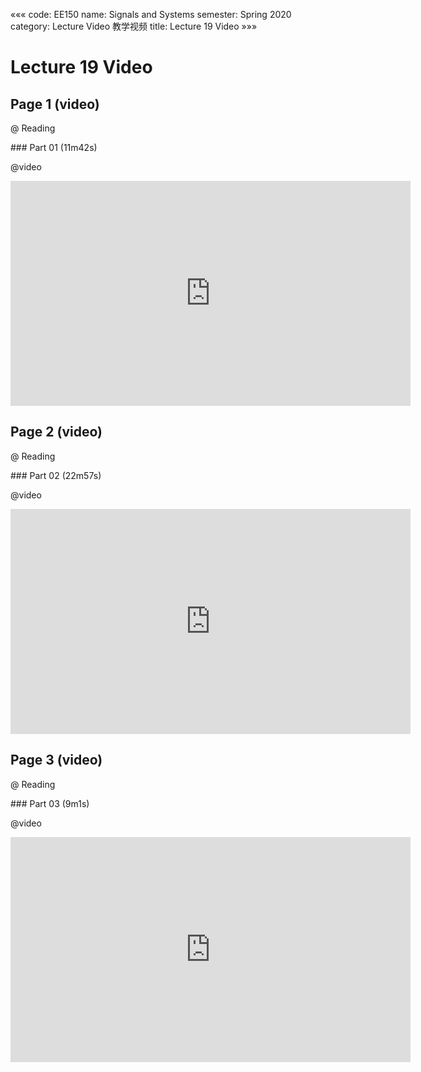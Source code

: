 «««
code: EE150
name: Signals and Systems
semester: Spring 2020
category: Lecture Video 教学视频
title: Lecture 19 Video
»»»

# Lecture 19 Video

## Page 1 (video)

@ Reading

<div class="markdown-body">
### Part 01 (11m42s)
</div>

@video

<iframe src="https://watchsb.com/e/bkat8xvart9m.html" frameborder=0 marginwidth=0 marginheight=0 scrolling=no width=640 height=360 allowfullscreen></iframe>


## Page 2 (video)

@ Reading

<div class="markdown-body">
### Part 02 (22m57s)
</div>

@video

<iframe src="https://watchsb.com/e/384fmyaiw6r0.html" frameborder=0 marginwidth=0 marginheight=0 scrolling=no width=640 height=360 allowfullscreen></iframe>


## Page 3 (video)

@ Reading

<div class="markdown-body">
### Part 03 (9m1s)
</div>

@video

<iframe src="https://watchsb.com/e/wb07p531dqo0.html" frameborder=0 marginwidth=0 marginheight=0 scrolling=no width=640 height=360 allowfullscreen></iframe>


